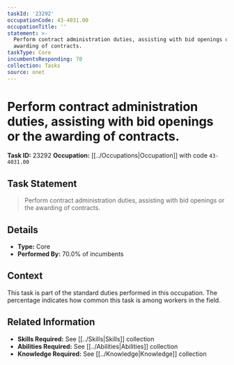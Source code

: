 ```yaml
---
taskId: '23292'
occupationCode: 43-4031.00
occupationTitle: ''
statement: >-
  Perform contract administration duties, assisting with bid openings or the
  awarding of contracts.
taskType: Core
incumbentsResponding: 70
collection: Tasks
source: onet
---
```

# Perform contract administration duties, assisting with bid openings or the awarding of contracts.

**Task ID:** 23292
**Occupation:** [[../Occupations|Occupation]] with code `43-4031.00`

## Task Statement

> Perform contract administration duties, assisting with bid openings or the awarding of contracts.

## Details

- **Type:** Core
- **Performed By:** 70.0% of incumbents

## Context

This task is part of the standard duties performed in this occupation. The percentage indicates how common this task is among workers in the field.

## Related Information

- **Skills Required:** See [[../Skills|Skills]] collection
- **Abilities Required:** See [[../Abilities|Abilities]] collection
- **Knowledge Required:** See [[../Knowledge|Knowledge]] collection

